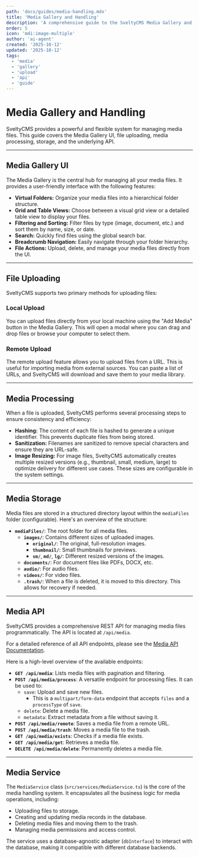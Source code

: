 ```yaml
---
path: 'docs/guides/media-handling.mdx'
title: 'Media Gallery and Handling'
description: 'A comprehensive guide to the SveltyCMS Media Gallery and media handling system.'
order: 5
icon: 'mdi:image-multiple'
author: 'ai-agent'
created: '2025-10-12'
updated: '2025-10-12'
tags:
  - 'media'
  - 'gallery'
  - 'upload'
  - 'api'
  - 'guide'
---
```


# Media Gallery and Handling

SveltyCMS provides a powerful and flexible system for managing media files. This guide covers the Media Gallery UI, file uploading, media processing, storage, and the underlying API.

---

## Media Gallery UI

The Media Gallery is the central hub for managing all your media files. It provides a user-friendly interface with the following features:

- **Virtual Folders:** Organize your media files into a hierarchical folder structure.
- **Grid and Table Views:** Choose between a visual grid view or a detailed table view to display your files.
- **Filtering and Sorting:** Filter files by type (image, document, etc.) and sort them by name, size, or date.
- **Search:** Quickly find files using the global search bar.
- **Breadcrumb Navigation:** Easily navigate through your folder hierarchy.
- **File Actions:** Upload, delete, and manage your media files directly from the UI.

---

## File Uploading

SveltyCMS supports two primary methods for uploading files:

### Local Upload

You can upload files directly from your local machine using the "Add Media" button in the Media Gallery. This will open a modal where you can drag and drop files or browse your computer to select them.

### Remote Upload

The remote upload feature allows you to upload files from a URL. This is useful for importing media from external sources. You can paste a list of URLs, and SveltyCMS will download and save them to your media library.

---

## Media Processing

When a file is uploaded, SveltyCMS performs several processing steps to ensure consistency and efficiency:

- **Hashing:** The content of each file is hashed to generate a unique identifier. This prevents duplicate files from being stored.
- **Sanitization:** Filenames are sanitized to remove special characters and ensure they are URL-safe.
- **Image Resizing:** For image files, SveltyCMS automatically creates multiple resized versions (e.g., thumbnail, small, medium, large) to optimize delivery for different use cases. These sizes are configurable in the system settings.

---

## Media Storage

Media files are stored in a structured directory layout within the `mediaFiles` folder (configurable). Here's an overview of the structure:

- **`mediaFiles/`**: The root folder for all media files.
  - **`images/`**: Contains different sizes of uploaded images.
    - **`original/`**: The original, full-resolution images.
    - **`thumbnail/`**: Small thumbnails for previews.
    - **`sm/`**, **`md/`**, **`lg/`**: Different resized versions of the images.
  - **`documents/`**: For document files like PDFs, DOCX, etc.
  - **`audio/`**: For audio files.
  - **`videos/`**: For video files.
  - **`.trash/`**: When a file is deleted, it is moved to this directory. This allows for recovery if needed.

---

## Media API

SveltyCMS provides a comprehensive REST API for managing media files programmatically. The API is located at `/api/media`.

For a detailed reference of all API endpoints, please see the [Media API Documentation](/docs/api/media-api.mdx).

Here is a high-level overview of the available endpoints:

- **`GET /api/media`**: Lists media files with pagination and filtering.
- **`POST /api/media/process`**: A versatile endpoint for processing files. It can be used to:
  - `save`: Upload and save new files.
    - This is a `multipart/form-data` endpoint that accepts `files` and a `processType` of `save`.
  - `delete`: Delete a media file.
  - `metadata`: Extract metadata from a file without saving it.
- **`POST /api/media/remote`**: Saves a media file from a remote URL.
- **`POST /api/media/trash`**: Moves a media file to the trash.
- **`GET /api/media/exists`**: Checks if a media file exists.
- **`GET /api/media/get`**: Retrieves a media file.
- **`DELETE /api/media/delete`**: Permanently deletes a media file.

---

## Media Service

The `MediaService` class (`src/services/MediaService.ts`) is the core of the media handling system. It encapsulates all the business logic for media operations, including:

- Uploading files to storage.
- Creating and updating media records in the database.
- Deleting media files and moving them to the trash.
- Managing media permissions and access control.

The service uses a database-agnostic adapter (`dbInterface`) to interact with the database, making it compatible with different database backends.
